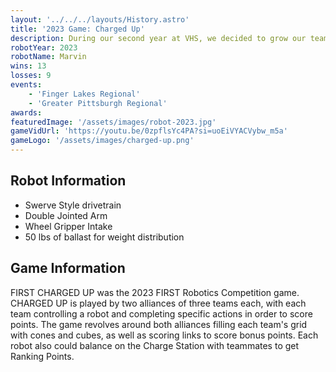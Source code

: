 ---
layout: '../../../layouts/History.astro'
title: '2023 Game: Charged Up'
description: During our second year at VHS, we decided to grow our team and push the limits of our robot building skills. 
robotYear: 2023
robotName: Marvin
wins: 13
losses: 9
events: 
    - 'Finger Lakes Regional'
    - 'Greater Pittsburgh Regional'
awards:
featuredImage: '/assets/images/robot-2023.jpg'
gameVidUrl: 'https://youtu.be/0zpflsYc4PA?si=uoEiVYACVybw_m5a'
gameLogo: '/assets/images/charged-up.png'
---

## Robot Information

- Swerve Style drivetrain
- Double Jointed Arm
- Wheel Gripper Intake
- 50 lbs of ballast for weight distribution

## Game Information

FIRST CHARGED UP was the 2023 FIRST Robotics Competition game. CHARGED UP is played by two alliances of three teams each, with each team controlling a robot and completing specific actions in order to score points. The game revolves around both alliances filling each team's grid with cones and cubes, as well as scoring links to score bonus points. Each robot also could balance on the Charge Station with teammates to get Ranking Points.
